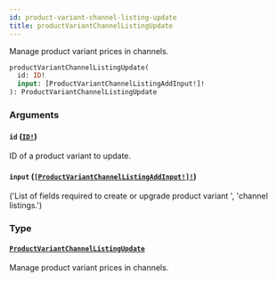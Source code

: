 ```yaml
---
id: product-variant-channel-listing-update
title: productVariantChannelListingUpdate
---
```


Manage product variant prices in channels.

```graphql
productVariantChannelListingUpdate(
  id: ID!
  input: [ProductVariantChannelListingAddInput!]!
): ProductVariantChannelListingUpdate

```

### Arguments

#### `id` ([`ID!`](/developer/api-reference/scalars/id))

ID of a product variant to update.

#### `input` ([`[ProductVariantChannelListingAddInput!]!`](/developer/api-reference/inputs/product-variant-channel-listing-add-input))

('List of fields required to create or upgrade product variant ', 'channel listings.')

### Type

#### [`ProductVariantChannelListingUpdate`](/developer/api-reference/objects/product-variant-channel-listing-update)

Manage product variant prices in channels.
